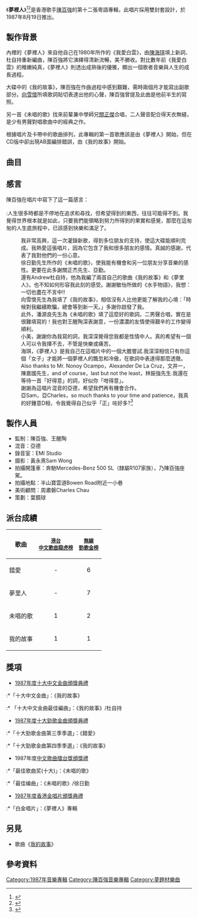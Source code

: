 {{Infobox Album
| name		= 夢裡人
| type		= [[專輯|專輯]]
| artist	= [[陳百強|陳百強]]
| cover		= 陳百強_夢裡人_Cover.jpg
| background  = 
| released	= 1987年8月19日
| recorded	= 1987年5月開始
| genre		= [[粵語流行音樂|粵語流行音樂]]
| length	= 47:44
| label		= [[迪生唱片|DMI唱片 (香港)]]
| producer	= [[陳百強、王醒陶|陳百強、王醒陶]]
| prev_title = [[痴心眼內藏|痴心眼內藏]]
| prev_year  = 1987 <!-- 1月23日 -->
| next_title = [[神仙也移民|神仙也移民]]
| next_year  = 1988 <!-- 2月2日 -->
}}

《'''夢裡人'''》<ref>{{cite book |author1=黃國恩 |title=這樣憶起陳百強 |date=2019-07-17 |publisher=非凡出版 |isbn=9789888573301 |url=https://books.google.com.sg/books?id=L57LDwAAQBAJ |access-date=2021-12-03 |archive-date=2021-11-28 |archive-url=https://web.archive.org/web/20211128092727/https://books.google.com.sg/books?id=L57LDwAAQBAJ |dead-url=no }}</ref><ref>{{cite web |title=《夢裡人》唱片數據庫 |url=https://musicbrainz.org/release/9f490fee-1c3d-46ec-a0b8-4252bc87f3e0 |website=Musicbrainz.org}}</ref>是香港歌手[[陳百強|陳百強]]的第十二張粵語專輯，此唱片採用雙封套設計，於1987年8月19日推出。

==製作背景==
內裡的《夢裡人》來自他自己在1980年所作的《我愛白雲》，由[[陳海琪|陳海琪]]填上新詞、杜自持重新編曲，陳百強將它演繹得清新流暢，美不勝收。對比數年前《我愛白雲》的稚嫩純真，《夢裡人》則透出成熟後的優雅，顯出一個歌者音樂與人生的成長過程。

大碟中的《我的故事》，陳百強在作曲過程中感到艱難，需時兩個月才能寫出副歌部分。[[向雪懷|向雪懷]]所填歌詞貼切表達出他的心聲，陳百強曾提及此曲是他前半生的寫照。

另一首《未唱的歌》找來前輩兼中學師兄[[關正傑|關正傑]]合唱，二人聲音配合得天衣無縫，是少有男聲對唱歌曲中的經典之作。

根據唱片及卡帶中的歌曲排列，此專輯的第一首歌應該是由《夢裡人》開始，但在CD版中卻出現AB面編排錯誤，由《我的故事》開始。

==曲目==
{{Tracklist
| collapsed = 
| headline = 
| font_size = 
| total_length = 47:44

| all_writing = 
| all_music = 
| all_lyrics = 
| all_arranger = 
| all_producer = 陳百強、王醒陶
| all_except = 

| extra_column =

| title1 = 夢裡人
| note1 = 
| longnote1 = '''第二主打'''<br>改編自陳百強的《我愛白雲》，收錄於《[[幾分鐘的約會|幾分鐘的約會]]》專輯。
| music1 = 陳百強
| lyrics1 = 陳海琪
| arranger1 = [[杜自持|杜自持]]
| extra1 = 
| length1 = 4:14

| title2 = 未唱的歌
| note2 = 陳百強·[[關正杰|關正杰]]合唱
| longnote2 = '''第三主打'''<br>創作靈感來自井上陽水與安全地帶合唱的《夏の終りのハーモニー 》(夏末的和諧)
| music2 = [[徐日勤|徐日勤]]
| lyrics2 = [[潘源良|潘源良]]
| arranger2 = 徐日勤
| extra2 = 
| length2 = 5:02

| title3 = 錯愛
| note3 = 無線電視劇《錯愛》主題曲
| longnote3 = '''第一主打'''<br>電視劇《錯愛》于1987.07.14至08.07播出
| music3 = 王醒陶
| lyrics3 = 薛志雄
| arranger3 = Nonoy Ocampo
| extra3 = 
| length3 = 4:34

| title4 = 我想你
| note4 = 
| longnote4 = 
| music4 = [[馮添枝|馮添枝]]
| lyrics4 = [[盧永強|盧永強]]
| arranger4 = Alexander De La Cruz
| extra4 = 
| length4 = 3:48

| title5 = 揮不去的你
| note5 = 
| longnote5 =
| music5 = 徐日勤
| lyrics5 = [[小美_(香港)|小美]]
| arranger5 = 徐日勤
| extra5 = 
| length5 = 4:28

| title6 = 我的故事
| note6 =
| longnote6 = '''第四主打'''<br>陳百強透露這首歌寫的就是他的心聲，灌錄時曾一度落淚。
| music6 = 陳百強
| lyrics6 = [[向雪懷|向雪懷]]
| arranger6 = 杜自持
| extra6 = 
| length6 = 4:18

| title7 = 水手物語
| note7 = 
| longnote7 = 
| music7 = [[林敏怡|林敏怡]]
| lyrics7 = 文井一
| arranger7 = 林敏怡
| extra7 = 
| length7 = 4:09

| title8 = 地下裁判團
| note8 = 
| longnote8 = '''第五主打'''<br>改編自Pet Shop Boys的《It's a Sin》
| music8 = Chris Lowe<br>Neil Tennant
| lyrics8 = [[林振強|林振強]]
| arranger8 = 杜自持
| extra8 = 
| length8 = 4:52

| title9 = 細想
| note9 = 
| longnote9 = 改編自安全地帶的《Friend》
| music9 = 玉置浩二
| lyrics9 = 向雪懷
| arranger9 = 杜自持
| extra9 = 
| length9 = 4:14

| title10 = 求求你
| note10 = 
| longnote10 = 改編自崎谷健次郎的《思いがけないSituation》(意想不到的Situation)
| music10 = 崎谷健次郎
| lyrics10 = 陳嘉國
| arranger10 = Alexander De La Cruz
| extra10 = 
| length10 = 4:20

| title11 = 我的故事 (音樂)
| note11 = 
| longnote11 = 只收錄於CD當中
| music11 = 陳百強
| lyrics11 = —
| arranger11 = 杜自持
| extra11 = 
| length11 = 3:45
}}

==感言==
陳百強在唱片中寫下了這一篇感言：
<br>
<br>
:人生很多時都是不停地在追求和尋找，但希望得到的東西，往往可能得不到。我覺得世界根本就是如此，只要我們能領略到努力所得到的果實和感覺，那麼在這匆匆的人生底旅程中，已該感到快樂和滿足了。<br>

:我非常高興，這一次灌錄新歌，得到多位朋友的支持，使這大碟能順利完成。我熱愛這張唱片，因為它包含了我和很多朋友的感情。真誠的感謝，代表了我對他們的一份心意。<br>
:徐日勤先生所作的《未唱的歌》，使我能有機會和另一位朋友分享音樂的感性。更要在此多謝關正杰先生、亞勤。<br>
:還有Andrew杜自持，他為我編了兩首自己的歌曲《我的故事》和《夢里人》，也不知如何形容我此刻的感受。謝謝敏怡所做的《水手物語》，我想：一切也盡在不言中!!<br>
:向雪懷先生為我填了《我的故事》，相信沒有人比他更能了解我的心境：「時候對我繼續欺騙，總會等到新一天。」多謝你啟發了我。<br>
:此外，潘源良先生為《未唱的歌》填了這麼好的歌詞。二男聲合唱，實在是很難填寫的！我也對王醒陶深表謝意，一份濃濃的友情使得艱辛的工作變得順利。<br>
:小美，謝謝你為我寫的詞，我深深覺得您我都是性情中人。真的希望有一個人可以令我揮不去，不管是快樂或痛苦。<br>
:海琪，《夢裡人》是我自己在這唱片中的一個大膽嘗試.我深深相信只有你這個「女子」才能將一個夢裡人的飄忽和冷傲，在歌詞中表達得那麼透徹。<br>
:Also thanks to Mr. Nonoy Ocampo，Alexander De La Cruz，文井一，陳嘉國先生，and of course，last but not the least，林振強先生.我還在等待一首「好得意」的詞，好似你「咁得意」。<br>
:謝謝為這唱片混音的亞德，希望我們再有機會合作。<br>
:亞Sam，亞Charles，so much thanks to your time and patience，我真的好鍾意D相，令我覺得自己似乎「正」咗好多?<ref>{{cite web |title=陳百強在《夢裡人》唱片中的感言 |url=http://www.dannychan.cn/danny-library/wp-content/uploads/2015/06/1987夢裡人-內頁_无接缝-yyfixed.jpg}}</ref>

==製作人員==
*監制：陳百強、王醒陶
*混音：亞德
*錄音室：EMI Studio
*摄影：黃永熹Sam Wong
*拍攝開篷車：奔馳Mercedes-Benz 500 SL（隸屬R107家族），乃陳百強座駕。
*拍攝地點：半山寶雲道Bowen Road附近一小巷
*美術顧問：周肅磐Charles Chau
*策劃：葉鏡球

==派台成績==
{| class="wikitable"
|-
! 歌曲
! <small>[[歷年中文歌曲龍虎榜冠軍歌曲|港台<br>中文歌曲龍虎榜]]</small>
! <small>[[勁歌金榜|無線<br>勁歌金榜]]</small>
|-
| 錯愛
| style="text-align:center;"|-
| style="text-align:center;"|6
|-
| 夢里人
| style="text-align:center;"|-
| style="text-align:center;"|7
|-
| 未唱的歌
| style="text-align:center;"|1
| style="text-align:center;"|2
|-
| 我的故事
| style="text-align:center;"|1
| style="text-align:center;"|1
|}

== 獎項 ==
*[[第十屆十大中文金曲得獎名單|1987年度十大中文金曲頒獎典禮]]
:*「十大中文金曲」：《我的故事》
:* 「十大中文金曲最佳編曲」：《我的故事》/杜自持
*[[1987年度十大勁歌金曲得獎名單|1987年度十大勁歌金曲頒獎典禮]]
:*「十大勁歌金曲第三季季選」：《錯愛》
:*「十大勁歌金曲第四季季選」：《我的故事》
*1987年度[[中文歌曲擂台獎頒獎禮|中文歌曲擂台獎頒獎禮]]
:*「最佳歌曲奖(十大)」：《未唱的歌》
:*「最佳编曲」：《未唱的歌》/徐日勤
*[[1987年度香港金唱片頒獎典禮|1987年度香港金唱片頒獎典禮]]
:*「白金唱片」：《夢裡人》專輯

==另見==
*歌曲《[[我的故事_(歌曲)|我的故事]]》

{{陳百強}}
[[Category:1987年音樂專輯|Category:1987年音樂專輯]]
[[Category:陳百強音樂專輯|Category:陳百強音樂專輯]]
[[Category:夢題材樂曲|Category:夢題材樂曲]]

==參考資料==